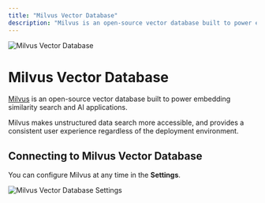 ```yaml
---
title: "Milvus Vector Database"
description: "Milvus is an open-source vector database built to power embedding similarity search and AI applications."
---
```



<Image
  src="/images/SolnAI-setup/vector-database-configuration/local/milvus/header-image.png"
  height={1080}
  width={1920}
  quality={100}
  alt="Milvus Vector Database"
/>

# Milvus Vector Database

[Milvus](https://github.com/milvus-io/milvus) is an open-source vector database built to power embedding similarity search and AI applications.

Milvus makes unstructured data search more accessible, and provides a consistent user experience regardless of the deployment environment.

## Connecting to Milvus Vector Database

You can configure Milvus at any time in the **Settings**.

<Image
  src="/images/SolnAI-setup/vector-database-configuration/local/milvus/milvus-vectordb.png"
  height={1080}
  width={1920}
  quality={100}
  alt="Milvus Vector Database Settings"
/>

